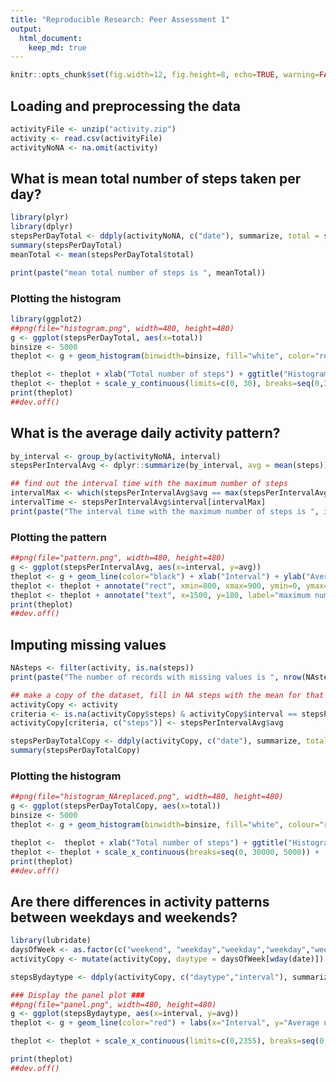 ```yaml
---
title: "Reproducible Research: Peer Assessment 1"
output: 
  html_document:
    keep_md: true
---
```


```r
knitr::opts_chunk$set(fig.width=12, fig.height=8, echo=TRUE, warning=FALSE, message=FALSE, fig.path='figure/')
```


## Loading and preprocessing the data
```r
activityFile <- unzip("activity.zip")
activity <- read.csv(activityFile)
activityNoNA <- na.omit(activity)

```




## What is mean total number of steps taken per day?
```r
library(plyr)
library(dplyr)
stepsPerDayTotal <- ddply(activityNoNA, c("date"), summarize, total = sum(steps))
summary(stepsPerDayTotal)
meanTotal <- mean(stepsPerDayTotal$total)

print(paste("mean total number of steps is ", meanTotal))
```


### Plotting the histogram ###
```r
library(ggplot2)
##png(file="histogram.png", width=480, height=480)
g <- ggplot(stepsPerDayTotal, aes(x=total))
binsize <- 5000
theplot <- g + geom_histogram(binwidth=binsize, fill="white", color="red", origin=0)

theplot <- theplot + xlab("Total number of steps") + ggtitle("Histogram of the total number\n of steps taken each day")
theplot <- theplot + scale_y_continuous(limits=c(0, 30), breaks=seq(0,30,5))
print(theplot)
##dev.off()
```



## What is the average daily activity pattern?
```r
by_interval <- group_by(activityNoNA, interval)
stepsPerIntervalAvg <- dplyr::summarize(by_interval, avg = mean(steps))

## find out the interval time with the maximum number of steps
intervalMax <- which(stepsPerIntervalAvg$avg == max(stepsPerIntervalAvg$avg))
intervalTime <- stepsPerIntervalAvg$interval[intervalMax]
print(paste("The interval time with the maximum number of steps is ", intervalTime))
```
### Plotting the pattern ###
```r
##png(file="pattern.png", width=480, height=480)
g <- ggplot(stepsPerIntervalAvg, aes(x=interval, y=avg))
theplot <- g + geom_line(color="black") + xlab("Interval") + ylab("Average number of steps") + ggtitle("A time series plot across all days")
theplot <- theplot + annotate("rect", xmin=800, xmax=900, ymin=0, ymax=225, alpha=.1,fill="red")
theplot <- theplot + annotate("text", x=1500, y=180, label="maximum number of steps\nat the interval 835 ")
print(theplot)
##dev.off()
```


## Imputing missing values
```r
NAsteps <- filter(activity, is.na(steps))
print(paste("The number of records with missing values is ", nrow(NAsteps)))

## make a copy of the dataset, fill in NA steps with the mean for that 5-minute interval
activityCopy <- activity
criteria <- is.na(activityCopy$steps) & activityCopy$interval == stepsPerIntervalAvg$interval
activityCopy[criteria, c("steps")] <- stepsPerIntervalAvg$avg

stepsPerDayTotalCopy <- ddply(activityCopy, c("date"), summarize, total = sum(steps))
summary(stepsPerDayTotalCopy)
```
### Plotting the histogram ###
```r
##png(file="histogram_NAreplaced.png", width=480, height=480)
g <- ggplot(stepsPerDayTotalCopy, aes(x=total))
binsize <- 5000
theplot <- g + geom_histogram(binwidth=binsize, fill="white", colour="red", origin=0)

theplot <-  theplot + xlab("Total number of steps") + ggtitle("Histogram of the total number\n of steps taken each day")
theplot <- theplot + scale_x_continuous(breaks=seq(0, 30000, 5000)) +  scale_y_continuous(limits=c(0,40), breaks=seq(0, 50, 5)) 
print(theplot)
##dev.off()
```



## Are there differences in activity patterns between weekdays and weekends?
```r
library(lubridate)
daysOfWeek <- as.factor(c("weekend", "weekday","weekday","weekday","weekday","weekday", "weekend"))
activityCopy <- mutate(activityCopy, daytype = daysOfWeek[wday(date)])

stepsBydaytype <- ddply(activityCopy, c("daytype","interval"), summarize, avg = mean(steps))

### Display the panel plot ###
##png(file="panel.png", width=480, height=480)
g <- ggplot(stepsBydaytype, aes(x=interval, y=avg))
theplot <- g + geom_line(color="red") + labs(x="Interval", y="Average number of steps") + facet_wrap(~daytype, nrow=2)

theplot <- theplot + scale_x_continuous(limits=c(0,2355), breaks=seq(0, 2355, 250))

print(theplot)
##dev.off()
```

